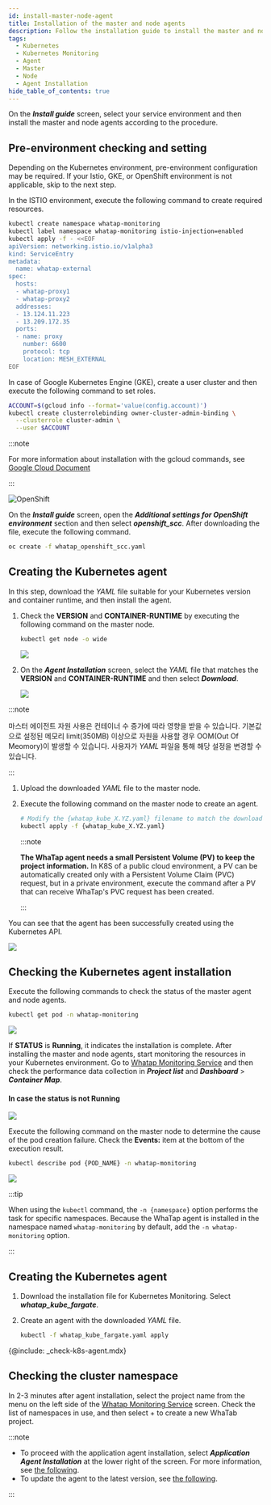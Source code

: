 ```yaml
---
id: install-master-node-agent
title: Installation of the master and node agents
description: Follow the installation guide to install the master and node agents.
tags:
  - Kubernetes
  - Kubernetes Monitoring
  - Agent
  - Master
  - Node
  - Agent Installation
hide_table_of_contents: true
---
```



On the **_Install guide_** screen, select your service environment and then install the master and node agents according to the procedure. 

<Tabs groupId='k8stype'>

<TabItem value='kubernetes' label='KUBERNETES' default>

## Pre-environment checking and setting

Depending on the Kubernetes environment, pre-environment configuration may be required. If your Istio, GKE, or OpenShift environment is not applicable, skip to the next step.

<Tabs>

<TabItem value='istio' label='ISTIO environment' default>

In the ISTIO environment, execute the following command to create required resources.

```bash title='SH'
kubectl create namespace whatap-monitoring
kubectl label namespace whatap-monitoring istio-injection=enabled
kubectl apply -f - <<EOF
apiVersion: networking.istio.io/v1alpha3
kind: ServiceEntry
metadata:
  name: whatap-external
spec:
  hosts:
  - whatap-proxy1
  - whatap-proxy2
  addresses:
  - 13.124.11.223
  - 13.209.172.35
  ports:
  - name: proxy
    number: 6600
    protocol: tcp
    location: MESH_EXTERNAL
EOF
```

</TabItem>

<TabItem value='gke' label='GKE Environment'>

In case of Google Kubernetes Engine (GKE), create a user cluster and then execute the following command to set roles.

```bash
ACCOUNT=$(gcloud info --format='value(config.account)')
kubectl create clusterrolebinding owner-cluster-admin-binding \
  --clusterrole cluster-admin \
  --user $ACCOUNT
```

:::note

For more information about installation with the gcloud commands, see [Google Cloud Document](https://cloud.google.com/sdk/docs/install)

:::

</TabItem>

<TabItem value='openshift' label='OpenShift Environment'>

![OpenShift](/img/kube-install-openshift.png)

On the **_Install guide_** screen, open the **_Additional settings for OpenShift environment_** section and then select **_openshift_scc_**. After downloading the file, execute the following command.

```bash
oc create -f whatap_openshift_scc.yaml
```

</TabItem>

</Tabs>

## Creating the Kubernetes agent

In this step, download the _YAML_ file suitable for your Kubernetes version and container runtime, and then install the agent.

1.  Check the **VERSION** and **CONTAINER-RUNTIME** by executing the following command on the master node.

    ```bash
    kubectl get node -o wide
    ```

    ![](/img/k8s-check-version.svg)

2.  On the **_Agent Installation_** screen, select the _YAML_ file that matches the **VERSION** and **CONTAINER-RUNTIME** and then select **_Download_**.

    ![](/img/k8s-download-yaml.png)

  :::note

  마스터 에이전트 자원 사용은 컨테이너 수 증가에 따라 영향을 받을 수 있습니다. 기본값으로 설정된 메모리 limit(350MB) 이상으로 자원을 사용할 경우 OOM(Out Of Meomory)이 발생할 수 있습니다. 사용자가 _YAML_ 파일을 통해 해당 설정을 변경할 수 있습니다.

  :::

1.  Upload the downloaded _YAML_ file to the master node.

2.  Execute the following command on the master node to create an agent. 

    ```bash
    # Modify the {whatap_kube_X.YZ.yaml} filename to match the downloaded filename.
    kubectl apply -f {whatap_kube_X.YZ.yaml}
    ```

    :::note

    **The WhaTap agent needs a small Persistent Volume (PV) to keep the project information.** In K8S of a public cloud environment, a PV can be automatically created only with a Persistent Volume Claim (PVC) request, but in a private environment, execute the command after a PV that can receive WhaTap's PVC request has been created.

    :::

You can see that the agent has been successfully created using the Kubernetes API.

![](/img/k8s-install-agent-check.svg)

## Checking the Kubernetes agent installation

Execute the following commands to check the status of the master agent and node agents.

```bash
kubectl get pod -n whatap-monitoring
```

![](/img/k8s-check-running-agent-monitoring.svg)

If **STATUS** is **Running**, it indicates the installation is complete. After installing the master and node agents, start monitoring the resources in your Kubernetes environment. Go to [Whatap Monitoring Service](https://service.whatap.io) and then check the performance data collection in **_Project list_** and **_Dashboard_** > **_Container Map_**.

#### In case the status is not Running

![](/img/k8s-not-running-agent-monitoring.svg)

Execute the following command on the master node to determine the cause of the pod creation failure. Check the **Events:** item at the bottom of the execution result.

```bash
kubectl describe pod {POD_NAME} -n whatap-monitoring
```

![](/img/k8s-check-install-fail.svg)

:::tip

When using the `kubectl` command, the `-n {namespace}` option performs the task for specific namespaces. Because the WhaTap agent is installed in the namespace named `whatap-monitoring` by default, add the `-n whatap-monitoring` option.

:::

</TabItem>

<TabItem value='eksfragate' label='EKS Fargate'>

## Creating the Kubernetes agent

1.  Download the installation file for Kubernetes Monitoring. Select **_whatap_kube_fargate_**.

2.  Create an agent with the downloaded _YAML_ file.

    ```bash
    kubectl -f whatap_kube_fargate.yaml apply
    ```

{@include: _check-k8s-agent.mdx}

## Checking the cluster namespace

In 2-3 minutes after agent installation, select the project name from the menu on the left side of the [Whatap Monitoring Service](https://service.whatap.io) screen. Check the list of namespaces in use, and then select + to create a new WhaTab project.

</TabItem>

</Tabs>

:::note

-   To proceed with the application agent installation, select **_Application Agent Installation_** at the lower right of the screen. For more information, see [the following](install-application-agent).
-   To update the agent to the latest version, see [the following](agent-update).

:::
